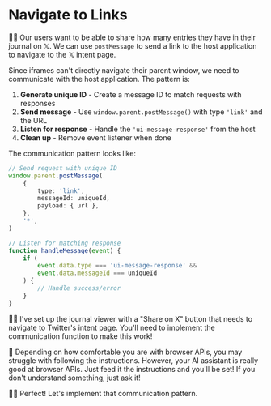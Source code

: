# Navigate to Links

👨‍💼 Our users want to be able to share how many entries they have in their journal on 𝕏. We can use `postMessage` to send a link to the host application to navigate to the 𝕏 intent page.

Since iframes can't directly navigate their parent window, we need to communicate with the host application. The pattern is:

1. **Generate unique ID** - Create a message ID to match requests with responses
2. **Send message** - Use `window.parent.postMessage()` with type `'link'` and the URL
3. **Listen for response** - Handle the `'ui-message-response'` from the host
4. **Clean up** - Remove event listener when done

The communication pattern looks like:

```ts
// Send request with unique ID
window.parent.postMessage(
	{
		type: 'link',
		messageId: uniqueId,
		payload: { url },
	},
	'*',
)

// Listen for matching response
function handleMessage(event) {
	if (
		event.data.type === 'ui-message-response' &&
		event.data.messageId === uniqueId
	) {
		// Handle success/error
	}
}
```

🧝‍♀️ I've set up the journal viewer with a "Share on X" button that needs to navigate to Twitter's intent page. You'll need to implement the communication function to make this work!

<callout-success>
	🦉 Depending on how comfortable you are with browser APIs, you may struggle
	with following the instructions. However, your AI assistant is really good at
	browser APIs. Just feed it the instructions and you'll be set! If you don't
	understand something, just ask it!
</callout-success>

👨‍💼 Perfect! Let's implement that communication pattern.
